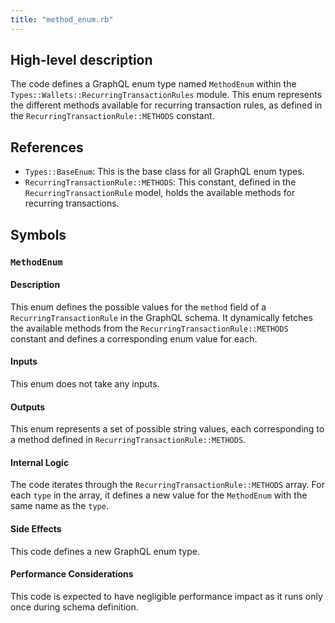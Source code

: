 ```yaml
---
title: "method_enum.rb"
---
```


## High-level description
The code defines a GraphQL enum type named `MethodEnum` within the `Types::Wallets::RecurringTransactionRules` module. This enum represents the different methods available for recurring transaction rules, as defined in the `RecurringTransactionRule::METHODS` constant.

## References
- `Types::BaseEnum`: This is the base class for all GraphQL enum types.
- `RecurringTransactionRule::METHODS`: This constant, defined in the `RecurringTransactionRule` model, holds the available methods for recurring transactions.

## Symbols

### `MethodEnum`
#### Description
This enum defines the possible values for the `method` field of a `RecurringTransactionRule` in the GraphQL schema. It dynamically fetches the available methods from the `RecurringTransactionRule::METHODS` constant and defines a corresponding enum value for each.

#### Inputs
This enum does not take any inputs.

#### Outputs
This enum represents a set of possible string values, each corresponding to a method defined in `RecurringTransactionRule::METHODS`.

#### Internal Logic
The code iterates through the `RecurringTransactionRule::METHODS` array. For each `type` in the array, it defines a new value for the `MethodEnum` with the same name as the `type`.

#### Side Effects
This code defines a new GraphQL enum type.

#### Performance Considerations
This code is expected to have negligible performance impact as it runs only once during schema definition.
